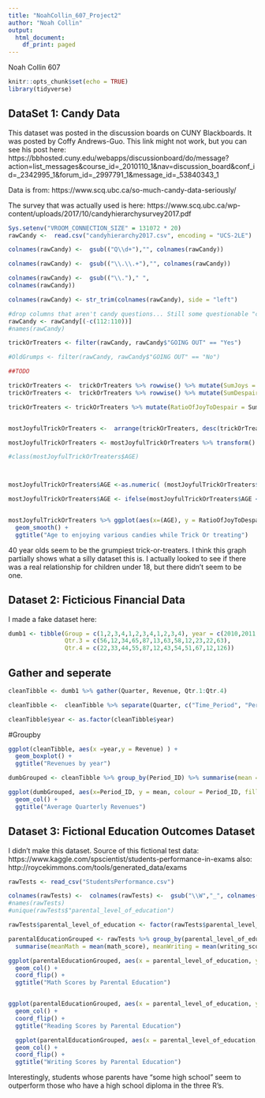 ---
title: "NoahCollin_607_Project2"
author: "Noah Collin"
output:
  html_document:
    df_print: paged
---
Noah Collin
607
```{r setup, include = FALSE}
knitr::opts_chunk$set(echo = TRUE)
library(tidyverse)
```
## DataSet 1: Candy Data
This dataset was posted in the discussion boards on CUNY Blackboards. It was posted by Coffy Andrews-Guo.  This link might not work, but you can see his post here: https://bbhosted.cuny.edu/webapps/discussionboard/do/message?action=list_messages&course_id=_2010110_1&nav=discussion_board&conf_id=_2342995_1&forum_id=_2997791_1&message_id=_53840343_1

Data is from:
https://www.scq.ubc.ca/so-much-candy-data-seriously/

The survey that was actually used is here: 
https://www.scq.ubc.ca/wp-content/uploads/2017/10/candyhierarchysurvey2017.pdf
```{R CandyCSV}
Sys.setenv("VROOM_CONNECTION_SIZE" = 131072 * 20)
rawCandy <-  read.csv("candyhierarchy2017.csv", encoding = "UCS-2LE")
```

```{r CandyCleanup1}

colnames(rawCandy) <-  gsub(("Q\\d+"),"", colnames(rawCandy))

colnames(rawCandy) <-  gsub(("\\.\\.+"),"", colnames(rawCandy))

colnames(rawCandy) <-  gsub(("\\.")," ", 
colnames(rawCandy))

colnames(rawCandy) <- str_trim(colnames(rawCandy), side = "left")

#drop columns that aren't candy questions... Still some questionable "candies" in here...
rawCandy <- rawCandy[(-c(112:110))]
#names(rawCandy)
```

```{r Analysis}
trickOrTreaters <- filter(rawCandy, rawCandy$"GOING OUT" == "Yes")

#OldGrumps <- filter(rawCandy, rawCandy$"GOING OUT" == "No")

##TODO

trickOrTreaters <-  trickOrTreaters %>% rowwise() %>% mutate(SumJoys = sum(c_across(all_of(7:109)) == "JOY"))
trickOrTreaters <-  trickOrTreaters %>% rowwise() %>% mutate(SumDespair = sum(c_across(all_of(7:109)) == "DESPAIR"))

trickOrTreaters <- trickOrTreaters %>% mutate(RatioOfJoyToDespair = SumJoys / sum(SumJoys ,SumDespair))


mostJoyfulTrickOrTreaters <-  arrange(trickOrTreaters, desc(trickOrTreaters$RatioOfJoyToDespair))

mostJoyfulTrickOrTreaters <- mostJoyfulTrickOrTreaters %>% transform()

#class(mostJoyfulTrickOrTreaters$AGE)



mostJoyfulTrickOrTreaters$AGE <-as.numeric( (mostJoyfulTrickOrTreaters$AGE) )

mostJoyfulTrickOrTreaters$AGE <- ifelse(mostJoyfulTrickOrTreaters$AGE < 90, mostJoyfulTrickOrTreaters$AGE, NA)


mostJoyfulTrickOrTreaters %>% ggplot(aes(x=(AGE), y = RatioOfJoyToDespair)) +
  geom_smooth() +
  ggtitle("Age to enjoying various candies while Trick Or treating")
```

40 year olds seem to be the grumpiest trick-or-treaters.  I think this graph partially shows what a silly dataset this is.  I actually looked to see if there was a real relationship for children under 18, but there didn't seem to be one.

## Dataset 2: Ficticious Financial Data
I made a fake dataset here:
```{r making data for second example}
dumb1 <- tibble(Group = c(1,2,3,4,1,2,3,4,1,2,3,4), year = c(2010,2011,2012,2013, 2014,2015,2016,2017, 2018,2019,2020,2021), Qtr.1 = c(12,21,6,2,5,54,23,67,12,111,324,21), Qtr.2 = c(23,5,56,12,61,21,54,99,12,43,69,10),
                Qtr.3 = c(56,12,34,65,87,13,63,58,12,23,22,63),
                Qtr.4 = c(22,33,44,55,87,12,43,54,51,67,12,126))

```

## Gather and seperate
```{r gathering and separating}
cleanTibble <- dumb1 %>% gather(Quarter, Revenue, Qtr.1:Qtr.4)

cleanTibble <-  cleanTibble %>% separate(Quarter, c("Time_Period", "Period_ID"), sep = "\\.")

cleanTibble$year <- as.factor(cleanTibble$year)
```

#Groupby
```{r Revenues_By_Year}
ggplot(cleanTibble, aes(x =year,y = Revenue) ) +
  geom_boxplot() +
  ggtitle("Revenues by year")
```


```{r grouping}

dumbGrouped <- cleanTibble %>% group_by(Period_ID) %>% summarise(mean = mean(Revenue) , n = n()) 

ggplot(dumbGrouped, aes(x=Period_ID, y = mean, colour = Period_ID, fill = Period_ID)) +
  geom_col() +
  ggtitle("Average Quarterly Revenues")

```



## Dataset 3: Fictional Education Outcomes Dataset
I didn't make this dataset.
Source of this fictional test data:
https://www.kaggle.com/spscientist/students-performance-in-exams
also:
http://roycekimmons.com/tools/generated_data/exams

``` {r Tests3}

rawTests <- read_csv("StudentsPerformance.csv")

colnames(rawTests) <-  colnames(rawTests) <-  gsub("\\W","_", colnames(rawTests))
#names(rawTests)
#unique(rawTests$"parental_level_of_education")

rawTests$parental_level_of_education <- factor(rawTests$parental_level_of_education, levels = c("some high school",  "high school", "some college", "associate's degree","bachelor's degree", "master's degree"))

parentalEducationGrouped <- rawTests %>% group_by(parental_level_of_education) %>%
  summarise(meanMath = mean(math_score), meanWriting = mean(writing_score), meanReading = mean(reading_score))

ggplot(parentalEducationGrouped, aes(x = parental_level_of_education, y=meanMath, fill = parental_level_of_education )) +
  geom_col() +
  coord_flip() + 
  ggtitle("Math Scores by Parental Education")


ggplot(parentalEducationGrouped, aes(x = parental_level_of_education, y=meanReading, fill = parental_level_of_education )) +
  geom_col() +
  coord_flip() + 
  ggtitle("Reading Scores by Parental Education")

  ggplot(parentalEducationGrouped, aes(x = parental_level_of_education, y=meanWriting, fill = parental_level_of_education )) +
  geom_col() +
  coord_flip() + 
  ggtitle("Writing Scores by Parental Education")

```

Interestingly, students whose parents have "some high school" seem to outperform those who have a high school diploma in the three R's.